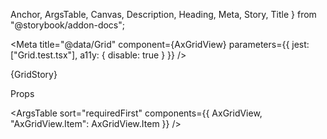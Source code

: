   Anchor,
  ArgsTable,
  Canvas,
  Description,
  Heading,
  Meta,
  Story,
  Title
} from "@storybook/addon-docs";

<Meta
  title="@data/Grid"
  component={AxGridView}
  parameters={{ jest: ["Grid.test.tsx"], a11y: { disable: true } }}
/>

<Anchor storyId="data-grid--grid">
  <Title>Grid</Title>
</Anchor>

<Description of={AxGridView} />

<Canvas>
  <Story name="Grid" parameters={{ layout: "none" }} height="30rem">
    {GridStory}
  </Story>
</Canvas>

<Heading>Props</Heading>

<ArgsTable sort="requiredFirst" components={{ AxGridView, "AxGridView.Item": AxGridView.Item }} />
